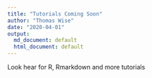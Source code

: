 ```yaml
---
title: "Tutorials Coming Soon"
author: "Thomas Wise"
date: "2020-04-01"
output: 
  md_document: default
  html_document: default
---
```


Look hear for R, Rmarkdown and more tutorials